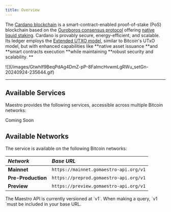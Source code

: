 ```yaml
---
title: Overview
---
```


The [Cardano blockchain](https://cardanofoundation.org/) is a smart-contract-enabled proof-of-stake (PoS) blockchain based on the [Ouroboros consensus protocol](https://cardano.org/ouroboros/) offering [native liquid staking](https://cardano.org/stake-pool-delegation/). Cardano is provably secure, energy-efficient, and scalable. Its ledger employs the [Extended UTXO model](https://iohk.io/en/research/library/papers/the-extended-utxo-model/), similar to Bitcoin's UTxO model, but with enhanced capabilities like **native asset issuance **and **smart contracts execution **while maintaining **robust security and scalability. **

<Frame>
![](/images/Gtwhlf9BeqPdAg4DmZ-pP-8FaImcHvwmLgRWu_setGn-20240924-235644.gif)
</Frame>

***

## Available Services

Maestro provides the following services, accessible across multiple Bitcoin networks:

<CardGroup cols={2}>
<Card title="Blockchain Indexer API" href="https://www.postman.com/go-maestro/maestro-api/documentation/oxvdcn1/cardano-blockchain-indexer-api"/>

<Card title="Transaction Manager API" href="https://www.postman.com/go-maestro/maestro-api/documentation/v95q80t/cardano-transaction-manager-api"/>

<Card title="Dogecoin" href="https://www.postman.com/go-maestro/maestro-api/documentation/sgq57ds/cardano-market-price-api"/>

<Card title="Managed Contracts API" href="https://www.postman.com/go-maestro/maestro-api/documentation/slg6pyc/cardano-managed-contracts-api"/>

<Card title="Turbo Transaction"/>
</CardGroup>

Coming Soon


## Available Networks

The service is available on the following Bitcoin networks:

| ***Network***      | ***Base URL***                         |
| :----------------- | :------------------------------------- |
| **Mainnet**        | `https://mainnet.gomaestro-api.org/v1` |
| **Pre-Production** | `https://preprod.gomaestro-api.org/v1` |
| **Preview**        | `https://preview.gomaestro-api.org/v1` |

<Warning>
The Maestro API is currently versioned at `v1`. When making a query, `v1 `must be included in your base URL.
</Warning>